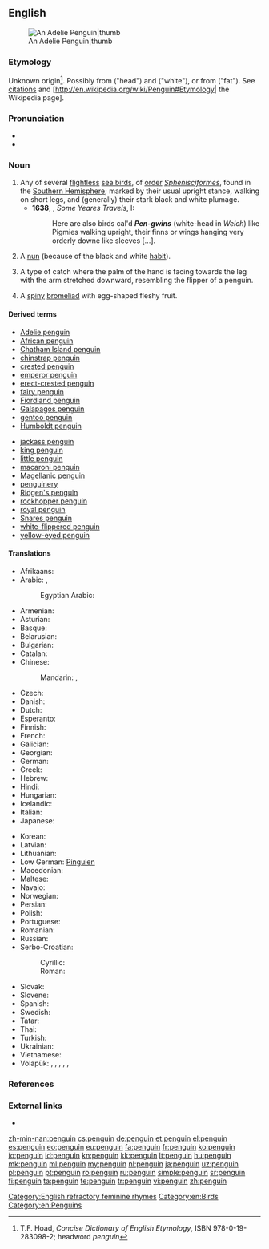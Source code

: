{{wikipedia}}
==English==
[[Image:Adelie Penguin.jpg|An Adelie Penguin|thumb]]

===Etymology===
Unknown origin<ref>T.F. Hoad, ''Concise Dictionary of English Etymology'', ISBN 978-0-19-283098-2; headword ''penguin''</ref>. Possibly from {{etyl|cy|en}} {{term|lang=cy|pen}} ("head") and {{term|lang=cy|gwyn}} ("white"), or from {{etyl|la|en}} {{term|lang=la|pinguis}} ("fat"). See [[Citations:penguin|citations]] and [http://en.wikipedia.org/wiki/Penguin#Etymology| the Wikipedia page].

===Pronunciation===
* {{enPR|pĕng'gwĭn, pĕn'gwĭn}}
* {{audio|en-us-penguin.ogg|Audio (US)}}

===Noun===
{{en-noun}}

# Any of several [[flightless]] [[sea bird]]s, of [[order]] ''[[Sphenisciformes]]'', found in the [[Southern Hemisphere]]; marked by their usual upright stance, walking on short legs, and (generally) their stark black and white plumage. {{defdate|from 16th c.}}
#* '''1638''', {{w|Thomas Herbert}}, ''Some Yeares Travels'', I:
#*: Here are also birds cal'd '''''Pen-gwins''''' (white-head in ''Welch'') like Pigmies walking upright, their finns or wings hanging very orderly downe like sleeves [...].
# {{context|slang|lang=en}} A [[nun]] (because of the black and white [[habit]]).
# {{context|juggling|lang=en}} A type of catch where the palm of the hand is facing towards the leg with the arm stretched downward, resembling the flipper of a penguin.
# {{context|botany|lang=en}} A [[spiny]] [[bromeliad]] with egg-shaped fleshy fruit.

====Derived terms====
{{rel-top}}
* [[Adelie penguin]]
* [[African penguin]]
* [[Chatham Island penguin]]
* [[chinstrap penguin]]
* [[crested penguin]]
* [[emperor penguin]]
* [[erect-crested penguin]]
* [[fairy penguin]]
* [[Fiordland penguin]]
* [[Galapagos penguin]]
* [[gentoo penguin]]
* [[Humboldt penguin]]
{{rel-mid}}
* [[jackass penguin]]
* [[king penguin]]
* [[little penguin]]
* [[macaroni penguin]]
* [[Magellanic penguin]]
* [[penguinery]]
* [[Ridgen's penguin]]
* [[rockhopper penguin]]
* [[royal penguin]]
* [[Snares penguin]]
* [[white-flippered penguin]]
* [[yellow-eyed penguin]]
{{rel-bottom}}

====Translations====
{{trans-top|flightless sea bird}}
* Afrikaans: {{t-|af|pikkewyn}}
* Arabic: {{t-|ar|بطريق|m|tr=biṭrīq}}, {{t-|ar|بينجوين|m|tr=bingwiin}}
*: Egyptian Arabic: {{tø|arz|بطريق|m|tr=baṭrīq|sc=Arab}}
* Armenian: {{t-|hy|պինգվին|tr=pingvin}}
* Asturian: {{t-|ast|pingüín|m}}
* Basque: {{t+|eu|pinguino}}
* Belarusian: {{t-|be|пінгвін|m|tr=pinhvín}}
* Bulgarian: {{t+|bg|пингвин|m|tr=pingvín}}
* Catalan: {{t-|ca|pingüí|m}}
* Chinese:
*: Mandarin: {{t-|cmn|企鵝|sc=Hani}}, {{t-|cmn|企鹅|tr=qǐ'é|sc=Hani}}
* Czech: {{t+|cs|tučňák|m}}
* Danish: {{t+|da|pingvin}}
* Dutch: {{t+|nl|pinguïn|m}}
* Esperanto: {{t+|eo|pingveno}}
* Finnish: {{t+|fi|pingviini}}
* French: {{t+|fr|manchot|m}}
* Galician: {{t+|gl|pingüín|m}}
* Georgian: {{t-|ka|პინგვინი|tr=pingvini|sc=Geor}}
* German: {{t+|de|Pinguin|m}}
* Greek: {{t+|el|πιγκουίνος|m|tr=pigkouínos}}
* Hebrew: {{t-|he|פינגווין}}
* Hindi: {{t-|hi|पेंगुइन|tr=pēṅgu'in}}
* Hungarian: {{t+|hu|pingvin}}
* Icelandic: {{t+|is|mörgæs|f}}
* Italian: {{t+|it|pinguino|m}}
* Japanese: {{t+|ja|ペンギン|tr=pengin}}
{{trans-mid}}
* Korean: {{t+|ko|펭귄|tr=peng-gwin|sc=Hang}}
* Latvian: {{t-|lv|pingvīns|m}}
* Lithuanian: {{t+|lt|pingvinas|m}}
* Low German: [[Pinguien]] {{m}}
* Macedonian: {{t-|mk|пингвин|m|tr=pingvín}}
* Maltese: {{t-|mt|pengwin|m}}
* Navajo: {{tø|nv|tsídii naʼałkʼaiʼí}}
* Norwegian: {{t-|no|pingvin|m}}
* Persian: {{t+|fa|پنگوئن}}
* Polish: {{t+|pl|pingwin|m}}
* Portuguese: {{t+|pt|pinguim|m}}
* Romanian: {{t+|ro|pinguin|m}}
* Russian: {{t+|ru|пингвин|m|tr=pingvín}}
* Serbo-Croatian:
*: Cyrillic: {{t-|sh|пингвин|m}}
*: Roman: {{t-|sh|pingvin|m}}
* Slovak: {{t-|sk|tučniak|m}}
* Slovene: {{t+|sl|pingvin|m}}
* Spanish: {{t+|es|pingüino|m}}
* Swedish: {{t+|sv|pingvin}}
* Tatar: {{t-|tt|пингвин|sc=Cyrl}}
* Thai: {{t-|th|เพนกวิน|tr=payn-gwin}}
* Turkish: {{t+|tr|penguen}}
* Ukrainian: {{t-|uk|пінгвін|m|tr=pinhvín}}
* Vietnamese: {{t-|vi|chim cánh cụt}}
* Volapük: {{qualifier|♂♀}} {{t-|vo|pinguen}}, {{qualifier|♂}} {{t-|vo|hipinguen}}, {{qualifier|♀}} {{t-|vo|jipinguen}}, {{qualifier|♂♀ offspring, young}} {{t-|vo|pinguenül}}, {{qualifier|♂ offspring}} {{t-|vo|hipinguenül}}, {{qualifier|♀ offspring}} {{t-|vo|jipinguenül}}
{{trans-bottom}}

===References===
<references/>

===External links===
*{{projectlink|Collier's|Penguin}}

[[Category:English refractory feminine rhymes]]
[[Category:en:Birds]]
[[Category:en:Penguins]]

[[zh-min-nan:penguin]]
[[cs:penguin]]
[[de:penguin]]
[[et:penguin]]
[[el:penguin]]
[[es:penguin]]
[[eo:penguin]]
[[eu:penguin]]
[[fa:penguin]]
[[fr:penguin]]
[[ko:penguin]]
[[io:penguin]]
[[id:penguin]]
[[kn:penguin]]
[[kk:penguin]]
[[lt:penguin]]
[[hu:penguin]]
[[mk:penguin]]
[[ml:penguin]]
[[my:penguin]]
[[nl:penguin]]
[[ja:penguin]]
[[uz:penguin]]
[[pl:penguin]]
[[pt:penguin]]
[[ro:penguin]]
[[ru:penguin]]
[[simple:penguin]]
[[sr:penguin]]
[[fi:penguin]]
[[ta:penguin]]
[[te:penguin]]
[[tr:penguin]]
[[vi:penguin]]
[[zh:penguin]]